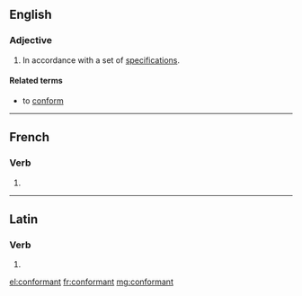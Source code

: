 ==English==

===Adjective===
{{en-adj}}

# In accordance with a set of [[specification]]s.

====Related terms====
* to [[conform]]

----

==French==

===Verb===
{{head|fr|present participle}}

# {{present participle of|conformer|lang=fr}}

----

==Latin==

===Verb===
{{la-verb-form|conformant}}

# {{conjugation of|conformō||3|p|pres|act|ind|lang=la}}

[[el:conformant]]
[[fr:conformant]]
[[mg:conformant]]
